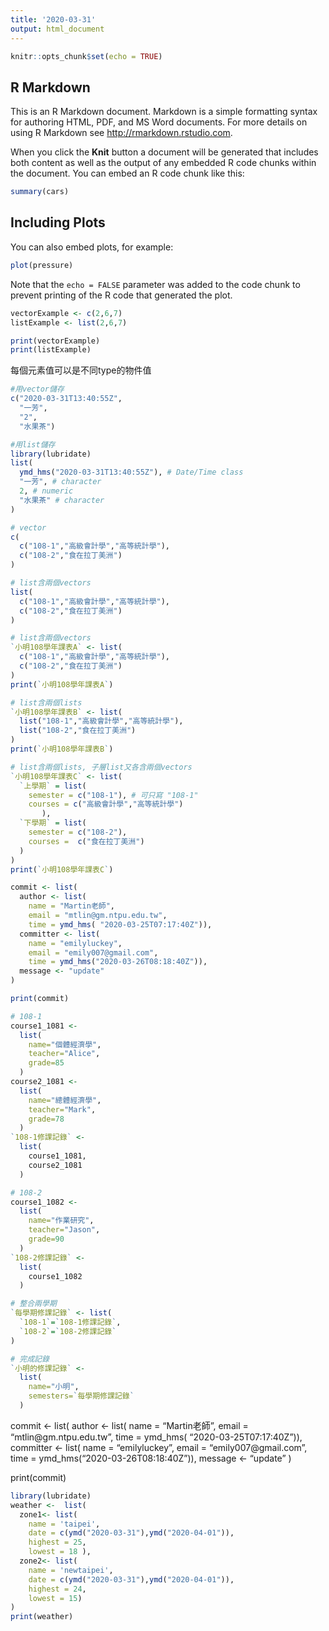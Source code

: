 ```yaml
---
title: '2020-03-31'
output: html_document
---
```


```r
knitr::opts_chunk$set(echo = TRUE)
```

## R Markdown

This is an R Markdown document. Markdown is a simple formatting syntax for authoring HTML, PDF, and MS Word documents. For more details on using R Markdown see <http://rmarkdown.rstudio.com>.

When you click the **Knit** button a document will be generated that includes both content as well as the output of any embedded R code chunks within the document. You can embed an R code chunk like this:

```r
summary(cars)
```

## Including Plots

You can also embed plots, for example:

```r
plot(pressure)
```

Note that the `echo = FALSE` parameter was added to the code chunk to prevent printing of the R code that generated the plot.


```r
vectorExample <- c(2,6,7)
listExample <- list(2,6,7)

print(vectorExample)
print(listExample)

```
每個元素值可以是不同type的物件值
```r
#用vector儲存
c("2020-03-31T13:40:55Z",
  "一芳",
  "2",
  "水果茶")

#用list儲存
library(lubridate)
list(
  ymd_hms("2020-03-31T13:40:55Z"), # Date/Time class
  "一芳", # character
  2, # numeric
  "水果茶" # character
)
```
```r
# vector
c(
  c("108-1","高級會計學","高等統計學"),
  c("108-2","食在拉丁美洲")
)

```


```r
# list含兩個vectors
list(
  c("108-1","高級會計學","高等統計學"),
  c("108-2","食在拉丁美洲")
)

```


```r
# list含兩個vectors
`小明108學年課表A` <- list(
  c("108-1","高級會計學","高等統計學"),
  c("108-2","食在拉丁美洲")
)
print(`小明108學年課表A`)
```

```r
# list含兩個lists
`小明108學年課表B` <- list(
  list("108-1","高級會計學","高等統計學"),
  list("108-2","食在拉丁美洲")
)
print(`小明108學年課表B`)
```

```r
# list含兩個lists, 子層list又各含兩個vectors
`小明108學年課表C` <- list(
  `上學期` = list(
    semester = c("108-1"), # 可只寫 "108-1"
    courses = c("高級會計學","高等統計學")
       ),
  `下學期` = list(
    semester = c("108-2"),
    courses =  c("食在拉丁美洲")
  )
)
print(`小明108學年課表C`)
```

```r
commit <- list(
  author <- list(
    name = "Martin老師",
    email = "mtlin@gm.ntpu.edu.tw", 
    time = ymd_hms( "2020-03-25T07:17:40Z")),
  committer <- list(
    name = "emilyluckey", 
    email = "emily007@gmail.com", 
    time = ymd_hms("2020-03-26T08:18:40Z")),
  message <- "update"
)

print(commit)
```

```r
# 108-1 
course1_1081 <- 
  list(
    name="個體經濟學",
    teacher="Alice",
    grade=85
  )
course2_1081 <-
  list(
    name="總體經濟學",
    teacher="Mark",
    grade=78
  )
`108-1修課記錄` <- 
  list(
    course1_1081,
    course2_1081
  )

# 108-2
course1_1082 <- 
  list(
    name="作業研究",
    teacher="Jason",
    grade=90
  )
`108-2修課記錄` <- 
  list(
    course1_1082
  )

# 整合兩學期
`每學期修課記錄` <- list(
  `108-1`=`108-1修課記錄`,
  `108-2`=`108-2修課記錄`
)

# 完成記錄
`小明的修課記錄` <- 
  list(
    name="小明",
    semesters=`每學期修課記錄`
  )
```
commit <- list(
  author <- list(
    name = "Martin老師",
    email = "mtlin@gm.ntpu.edu.tw", 
    time = ymd_hms( "2020-03-25T07:17:40Z")),
  committer <- list(
    name = "emilyluckey", 
    email = "emily007@gmail.com", 
    time = ymd_hms("2020-03-26T08:18:40Z")),
  message <- "update"
)

print(commit)
```r
library(lubridate)
weather <-  list(
  zone1<- list(
    name = 'taipei',
    date = c(ymd("2020-03-31"),ymd("2020-04-01")),
    highest = 25,
    lowest = 18 ),
  zone2<- list(
    name = 'newtaipei',
    date = c(ymd("2020-03-31"),ymd("2020-04-01")),
    highest = 24,
    lowest = 15)
)
print(weather)
```

